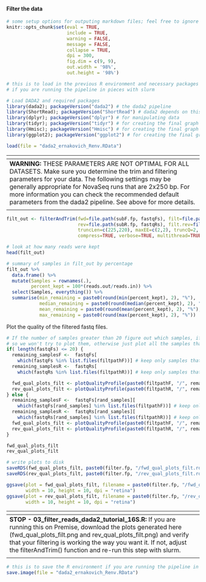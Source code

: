 #### Filter the data

```r
# some setup options for outputing markdown files; feel free to ignore these
knitr::opts_chunk$set(eval = TRUE, 
                      include = TRUE, 
                      warning = FALSE, 
                      message = FALSE,
                      collapse = TRUE,
                      dpi = 300,
                      fig.dim = c(9, 9),
                      out.width = '98%',
                      out.height = '98%')
```



```r
# this is to load in the previous R environment and necessary packages
# if you are running the pipeline in pieces with slurm

# Load DADA2 and required packages
library(dada2); packageVersion("dada2") # the dada2 pipeline
library(ShortRead); packageVersion("ShortRead") # dada2 depends on this
library(dplyr); packageVersion("dplyr") # for manipulating data
library(tidyr); packageVersion("tidyr") # for creating the final graph at the end of the pipeline
library(Hmisc); packageVersion("Hmisc") # for creating the final graph at the end of the pipeline
library(ggplot2); packageVersion("ggplot2") # for creating the final graph at the end of the pipeline

load(file = "dada2_ernakovich_Renv.RData")
```


| <span> |
| :--- |
| **WARNING:** THESE PARAMETERS ARE NOT OPTIMAL FOR ALL DATASETS. Make sure you determine the trim and filtering parameters for your data. The following settings may be generally appropriate for NovaSeq runs that are 2x250 bp. For more information you can check the recommended default parameters from the dada2 pipeline. See above for more details. |
| <span> |


```r
filt_out <- filterAndTrim(fwd=file.path(subF.fp, fastqFs), filt=file.path(filtpathF, fastqFs),
                          rev=file.path(subR.fp, fastqRs), filt.rev=file.path(filtpathR, fastqRs),
                          truncLen=c(225,220), maxEE=c(2,2), truncQ=2, maxN=0, rm.phix=TRUE,
                          compress=TRUE, verbose=TRUE, multithread=TRUE)

# look at how many reads were kept
head(filt_out)

# summary of samples in filt_out by percentage
filt_out %>% 
  data.frame() %>% 
  mutate(Samples = rownames(.),
         percent_kept = 100*(reads.out/reads.in)) %>%
  select(Samples, everything()) %>%
  summarise(min_remaining = paste0(round(min(percent_kept), 2), "%"), 
            median_remaining = paste0(round(median(percent_kept), 2), "%"),
            mean_remaining = paste0(round(mean(percent_kept), 2), "%"), 
            max_remaining = paste0(round(max(percent_kept), 2), "%"))
```

Plot the quality of the filtered fastq files.

```r
# If the number of samples greater than 20 figure out which samples, if any, have been filtered out
# so we won't try to plot them, otherwise just plot all the samples that remain
if( length(fastqFs) <= 20) {
  remaining_samplesF <-  fastqFs[
    which(fastqFs %in% list.files(filtpathF))] # keep only samples that haven't been filtered out
  remaining_samplesR <-  fastqRs[
    which(fastqRs %in% list.files(filtpathR))] # keep only samples that haven't been filtered out

  fwd_qual_plots_filt <- plotQualityProfile(paste0(filtpathF, "/", remaining_samplesF))
  rev_qual_plots_filt <- plotQualityProfile(paste0(filtpathR, "/", remaining_samplesR))
} else {
  remaining_samplesF <-  fastqFs[rand_samples][
    which(fastqFs[rand_samples] %in% list.files(filtpathF))] # keep only samples that haven't been filtered out
  remaining_samplesR <-  fastqRs[rand_samples][
    which(fastqRs[rand_samples] %in% list.files(filtpathR))] # keep only samples that haven't been filtered out
  fwd_qual_plots_filt <- plotQualityProfile(paste0(filtpathF, "/", remaining_samplesF))
  rev_qual_plots_filt <- plotQualityProfile(paste0(filtpathR, "/", remaining_samplesR))
}

fwd_qual_plots_filt
rev_qual_plots_filt

# write plots to disk
saveRDS(fwd_qual_plots_filt, paste0(filter.fp, "/fwd_qual_plots_filt.rds"))
saveRDS(rev_qual_plots_filt, paste0(filter.fp, "/rev_qual_plots_filt.rds"))

ggsave(plot = fwd_qual_plots_filt, filename = paste0(filter.fp, "/fwd_qual_plots_filt.png"), 
       width = 10, height = 10, dpi = "retina")
ggsave(plot = rev_qual_plots_filt, filename = paste0(filter.fp, "/rev_qual_plots_filt.png"), 
       width = 10, height = 10, dpi = "retina")
```

| <span> |
| :--- |
| **STOP - 03_filter_reads_dada2_tutorial_16S.R:** If you are running this on Premise, download the plots generated here (fwd_qual_plots_filt.png and rev_qual_plots_filt.png) and verify that your filtering is working the way you want it. If not, adjust the filterAndTrim() function and re-run this step with slurm. |
| <span> |

```r
# this is to save the R environment if you are running the pipeline in pieces with slurm
save.image(file = "dada2_ernakovich_Renv.RData")
```

